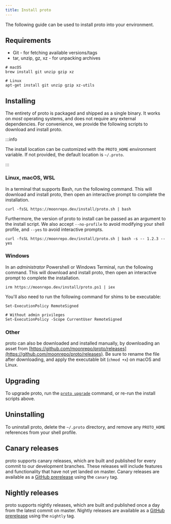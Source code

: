 ```yaml
---
title: Install proto
---
```



<HeaderLabel text="1 min" />

The following guide can be used to install proto into your environment.

## Requirements

- Git - for fetching available versions/tags
- tar, unzip, gz, xz - for unpacking archives

```shell
# macOS
brew install git unzip gzip xz

# Linux
apt-get install git unzip gzip xz-utils
```

## Installing

The entirety of proto is packaged and shipped as a single binary. It works on _most_ operating
systems, and does not require any external dependencies. For convenience, we provide the following
scripts to download and install proto.

:::info

The install location can be customized with the `PROTO_HOME` environment variable. If not provided,
the default location is `~/.proto`.

:::

### Linux, macOS, WSL

In a terminal that supports Bash, run the following command. This will download and install proto,
then open an interactive prompt to complete the installation.

```shell
curl -fsSL https://moonrepo.dev/install/proto.sh | bash
```

Furthermore, the version of proto to install can be passed as an argument to the install script. We
also accept `--no-profile` to avoid modifying your shell profile, and `--yes` to avoid interactive
prompts.

```shell
curl -fsSL https://moonrepo.dev/install/proto.sh | bash -s -- 1.2.3 --yes
```

### Windows

In an _administrator_ Powershell or Windows Terminal, run the following command. This will download
and install proto, then open an interactive prompt to complete the installation.

```
irm https://moonrepo.dev/install/proto.ps1 | iex
```

You'll also need to run the following command for shims to be executable:

```shell
Set-ExecutionPolicy RemoteSigned

# Without admin privileges
Set-ExecutionPolicy -Scope CurrentUser RemoteSigned
```

### Other

proto can also be downloaded and installed manually, by downloading an asset from
[https://github.com/moonrepo/proto/releases](https://github.com/moonrepo/proto/releases). Be sure to
rename the file after downloading, and apply the executable bit (`chmod +x`) on macOS and Linux.

## Upgrading

To upgrade proto, run the [`proto upgrade`](./commands/upgrade) command, or re-run the install
scripts above.

## Uninstalling

To uninstall proto, delete the `~/.proto` directory, and remove any `PROTO_HOME` references from
your shell profile.

## Canary releases

proto supports canary releases, which are built and published for every commit to our development
branches. These releases will include features and functionality that have not yet landed on master.
Canary releases are available as a
[GitHub prerelease](https://github.com/moonrepo/proto/releases/tag/canary) using the `canary` tag.

## Nightly releases

proto supports nightly releases, which are built and published once a day from the latest commit on
master. Nightly releases are available as a
[GitHub prerelease](https://github.com/moonrepo/proto/releases/tag/nightly) using the `nightly` tag.
